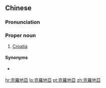 {{also|克罗地亚}}
==Chinese==
{{zh-forms|s=克罗地亚|gloss=-}}

===Pronunciation===
{{zh-pron
|m=Kèluódì亞
|c=hak1 lo4 dei6 aa3
|mn=qz:Khiak-lô-tē-a/xm,zz:Khek-lô-tē-a
|cat=pn
}}

===Proper noun===
{{zh-proper noun}}

# {{lb|zh|Mainland China}} [[Croatia]]

====Synonyms====
* {{qualifier|Taiwan}} {{zh-l|克羅埃西亞}}

{{zh-cat|Countries}}

[[hr:克羅地亞]]
[[lo:克羅地亞]]
[[pt:克羅地亞]]
[[zh:克羅地亞]]